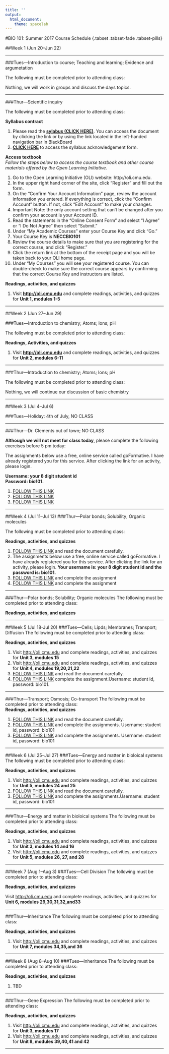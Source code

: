 ```yaml
---
title: ''
output: 
  html_document:
    theme: spacelab
---
```

#BIO 101: Summer 2017 Course Schedule {.tabset .tabset-fade .tabset-pills}

##Week 1 (Jun 20--Jun 22)

----
  
###Tues---Introduction to course; Teaching and learning; Evidence and argumetation 
  
The following must be completed prior to attending class:

Nothing, we will work in groups and discuss the days topics.

----
  
###Thur---Scientific inquiry
  
The following must be completed prior to attending class:  
  
**Syllabus contract**

1. Please read the [**sylabus (CLICK HERE)**](https://docs.google.com/document/d/16y4AB1-bs-ZCTUogLR9nderGmlV8iDDNCqdGBZCJRFU/edit?usp=sharing). You can access the document by clicking the link or by using the link located in the left-handed navigation bar in BlackBoard
2. [**CLICK HERE**](https://docs.google.com/forms/d/e/1FAIpQLSdFApRSx9FzmC68RZVyFW9t3W2_XPJveobeCi-iV8dtYHNrHQ/viewform?usp=sf_link) to access the syllabus acknowledgement form. 

**Access textbook**  
*Follow the steps below to access the course textbook and other course materials offered by the Open Learning Initiative.*

1. Go to the Open Learning Initiative (OLI) website: http://oli.cmu.edu.
2. In the upper right hand corner of the site, click “Register” and fill out the form.
3. On the “Confirm Your Account Information” page, review the account information you entered. If everything is correct, click the "Confirm Account" button. If not, click "Edit Account" to make your changes.
4. Important Note: the only account setting that can't be changed after you confirm your account is your Account ID.
5. Read the statements in the “Online Consent Form” and select “I Agree” or “I Do Not Agree” then select “Submit.”
6. Under “My Academic Courses” enter your Course Key and click “Go.”
7. Your Course Key is **NECCBIO101**
8. Review the course details to make sure that you are registering for the correct course, and click “Register.”
9. Click the return link at the bottom of the receipt page and you will be taken back to your OLI home page.
10. Under “My Courses” you will see your registered course. You can double-check to make sure the correct course appears by confirming that the correct Course Key and instructors are listed.  
   
**Readings, activities, and quizzes**    

1. Visit [**http://oli.cmu.edu**](https://oli.cmu.edu/jcourse/webui/welcome.do) and complete readings, activities, and quizzes for **Unit 1, modules 1-5**  

----  
  
##Week 2 (Jun 27--Jun 29)
  
###Tues---Introduction to chemistry; Atoms; Ions; pH
  
The following must be completed prior to attending class:   
  
**Readings, Activities, and quizzes**    

1. Visit [**http://oli.cmu.edu**](https://oli.cmu.edu/jcourse/webui/welcome.do) and complete readings, activities, and quizzes for **Unit 2, modules 6-11** 
  
----
 
###Thur---Introduction to chemistry; Atoms; Ions; pH
  
The following must be completed prior to attending class:   
     
Nothing, we will continue our discussion of basic chemistry  
  
----
  
##Week 3 (Jul 4--Jul 6)

###Tues---Holiday: 4th of July, NO CLASS

----

###Thur---Dr. Clements out of town; NO CLASS

**Although we will not meet for class today**, please complete the following exercises before 5 pm today:

The assignments below use a free, online service called goFormative. I have already registered you for this service. After clicking the link for an activity, please login.  

**Username: your 8 digit student id**  
**Password: bio101.**

1. [FOLLOW THIS LINK](https://goformative.com/formatives/GAfQuzQzHwdEaFeM9/view)
2. [FOLLOW THIS LINK](https://goformative.com/formatives/f7bLPXexSiG2KLyzm/view)
3. [FOLLOW THIS LINK](https://goformative.com/formatives/xbBLsrSdk58EaDZK6/view)

----
 
##Week 4 (Jul 11--Jul 13)
###Thur---Polar bonds; Solubility; Organic molecules
  
The following must be completed prior to attending class:   

**Readings, activities, and quizzes**    
  
1. [FOLLOW THIS LINK](https://docs.google.com/document/d/1Jr68L_laHOwOK7us59mMr2zkgHrgqnDiAcbMsu2ywVA/edit?usp=sharing) and read the document carefully.
2. The assignments below use a free, online service called goFormative. I have already registered you for this service. After clicking the link for an activity, please login. **Your username is: your 8 digit student id and the password is: bio101.**
3. [FOLLOW THIS LINK](https://goformative.com/formatives/migrated-8602282/view) and complete the assignment
4. [FOLLOW THIS LINK](https://goformative.com/formatives/migrated-8593347/view) and complete the assignment

----

###Thur---Polar bonds; Solubility; Organic molecules
The following must be completed prior to attending class:   
   
**Readings, activities, and quizzes**   


----

##Week 5 (Jul 18-Jul 20)
###Tues---Cells; Lipds; Membranes; Transport; Diffusion
The following must be completed prior to attending class:   
   
**Readings, activities, and quizzes**   
  
1. Visit [http://oli.cmu.edu](https://oli.cmu.edu/jcourse/webui/welcome.do) and complete readings, activities, and quizzes for **Unit 3, modules 15** 
2. Visit [http://oli.cmu.edu](https://oli.cmu.edu/jcourse/webui/welcome.do) and complete readings, activities, and quizzes for **Unit 4, modules 19,20,21,22** 
3. [FOLLOW THIS LINK](https://docs.google.com/document/d/1YxderUcsrFO75yhR6czT1bTjLHghLjSzsFJaetfzk_E/edit?usp=sharing) and read the document carefully. 
4. [FOLLOW THIS LINK](https://goformative.com/formatives/migrated-8603370/view) complete the assignment.Username: student id, password: bio101.

----


###Thur---Transport; Osmosis; Co-transport
The following must be completed prior to attending class:   
**Readings, activities, and quizzes**    

1. [FOLLOW THIS LINK](https://docs.google.com/document/d/14s4s1nZmKGqErBqXn2Eaz2AZPli37kH45uYLd7adUns/edit?usp=sharing) and read the document carefully. 
2. [FOLLOW THIS LINK](https://goformative.com/formatives/migrated-8603468/view) and complete the assignments. Username: student id, password: bio101
3. [FOLLOW THIS LINK](https://goformative.com/formatives/migrated-8603554/view) and complete the assignments. Username: student id, password: bio101
 
----

##Week 6 (Jul 25--Jul 27)
###Tues---Energy and matter in bioloical systems
The following must be completed prior to attending class:   
  
**Readings, activities, and quizzes**    
  
1. Visit [http://oli.cmu.edu](https://oli.cmu.edu/jcourse/webui/welcome.do) and complete readings, activities, and quizzes for **Unit 5, modules 24 and 25**
2. [FOLLOW THIS LINK](https://docs.google.com/document/d/12RTC6c2XbqSa9n_GSkHqSfjkpX08myScF2QIdNmIkig/edit?usp=sharing) and read the document carefully.
3. [FOLLOW THIS LINK](https://goformative.com/formatives/migrated-8605592/view) and complete the assignments.Username: student id, password: bio101
  
----

###Thur---Energy and matter in bioloical systems
The following must be completed prior to attending class:   
  
**Readings, activities, and quizzes**   
  
1. Visit [http://oli.cmu.edu](https://oli.cmu.edu/jcourse/webui/welcome.do) and complete readings, activities, and quizzes for **Unit 3, modules 14 and 16**
2. Visit [http://oli.cmu.edu](https://oli.cmu.edu/jcourse/webui/welcome.do) and complete readings, activities, and quizzes for **Unit 5, modules 26, 27, and 28**

----

##Week 7 (Aug 1--Aug 3)
###Tues---Cell Division
The following must be completed prior to attending class:   
  
**Readings, activities, and quizzes**  
  
Visit [http://oli.cmu.edu](https://oli.cmu.edu/jcourse/webui/welcome.do) and complete readings, activities, and quizzes for **Unit 6, modules 29,30,31,32,and33 **

----
  
###Thur---Inheritance
The following must be completed prior to attending class:   
  
**Readings, activities, and quizzes**  
  
1.  Visit [http://oli.cmu.edu](https://oli.cmu.edu/jcourse/webui/welcome.do) and complete readings, activities, and quizzes for **Unit 7, modules 34,35,and 36**
  
----

##Week 8 (Aug 8--Aug 10)
###Tues---Inheritance
The following must be completed prior to attending class:   
  
**Readings, activities, and quizzes** 
  
1. TBD 

----

###Thur---Gene Expression
The following must be completed prior to attending class:   
  
**Readings, activities, and quizzes** 

1.  Visit [http://oli.cmu.edu](https://oli.cmu.edu/jcourse/webui/welcome.do) and complete readings, activities, and quizzes for **Unit 3, modules 17**
2.  Visit [http://oli.cmu.edu](https://oli.cmu.edu/jcourse/webui/welcome.do) and complete readings, activities, and quizzes for **Unit 8, modules 39,40,41 and 42**
  
----



